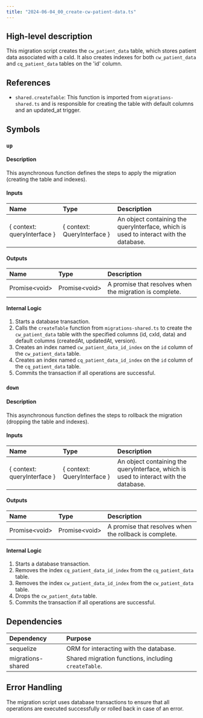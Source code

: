 ```yaml
---
title: "2024-06-04_00_create-cw-patient-data.ts"
---
```


## High-level description
This migration script creates the `cw_patient_data` table, which stores patient data associated with a cxId. It also creates indexes for both `cw_patient_data` and `cq_patient_data` tables on the 'id' column.

## References
- `shared.createTable`: This function is imported from `migrations-shared.ts` and is responsible for creating the table with default columns and an updated_at trigger.

## Symbols

### `up`
#### Description
This asynchronous function defines the steps to apply the migration (creating the table and indexes).

#### Inputs
| Name | Type | Description |
|:-----|:-----|:------------|
| \{ context: queryInterface \} | \{ context: QueryInterface \} | An object containing the queryInterface, which is used to interact with the database. |

#### Outputs
| Name | Type | Description |
|:-----|:-----|:------------|
| Promise&lt;void&gt; | Promise&lt;void&gt; | A promise that resolves when the migration is complete. |

#### Internal Logic
1. Starts a database transaction.
2. Calls the `createTable` function from `migrations-shared.ts` to create the `cw_patient_data` table with the specified columns (id, cxId, data) and default columns (createdAt, updatedAt, version).
3. Creates an index named `cw_patient_data_id_index` on the `id` column of the `cw_patient_data` table.
4. Creates an index named `cq_patient_data_id_index` on the `id` column of the `cq_patient_data` table.
5. Commits the transaction if all operations are successful.

### `down`
#### Description
This asynchronous function defines the steps to rollback the migration (dropping the table and indexes).

#### Inputs
| Name | Type | Description |
|:-----|:-----|:------------|
| \{ context: queryInterface \} | \{ context: QueryInterface \} | An object containing the queryInterface, which is used to interact with the database. |

#### Outputs
| Name | Type | Description |
|:-----|:-----|:------------|
| Promise&lt;void&gt; | Promise&lt;void&gt; | A promise that resolves when the rollback is complete. |

#### Internal Logic
1. Starts a database transaction.
2. Removes the index `cq_patient_data_id_index` from the `cq_patient_data` table.
3. Removes the index `cw_patient_data_id_index` from the `cw_patient_data` table.
4. Drops the `cw_patient_data` table.
5. Commits the transaction if all operations are successful.

## Dependencies
| Dependency | Purpose |
|:-----------|:--------|
| sequelize | ORM for interacting with the database. |
| migrations-shared | Shared migration functions, including `createTable`. |

## Error Handling
The migration script uses database transactions to ensure that all operations are executed successfully or rolled back in case of an error.
